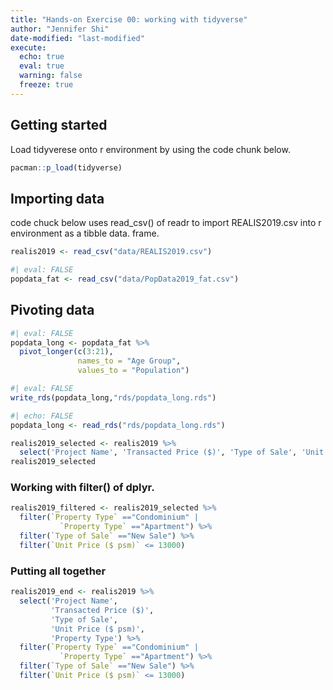 ```yaml
---
title: "Hands-on Exercise 00: working with tidyverse"
author: "Jennifer Shi"
date-modified: "last-modified"
execute:
  echo: true
  eval: true
  warning: false
  freeze: true
---
```


## Getting started

Load tidyverese onto r environment by using the code chunk below.

```r
pacman::p_load(tidyverse)
```

## Importing data

code chuck below uses read_csv() of readr to import REALIS2019.csv into r environment as a tibble data. frame.

```r
realis2019 <- read_csv("data/REALIS2019.csv")

```

```r
#| eval: FALSE
popdata_fat <- read_csv("data/PopData2019_fat.csv")
```

## Pivoting data

```r
#| eval: FALSE
popdata_long <- popdata_fat %>%
  pivot_longer(c(3:21),
               names_to = "Age Group",
               values_to = "Population")
```

```r
#| eval: FALSE
write_rds(popdata_long,"rds/popdata_long.rds")
```

```r
#| echo: FALSE
popdata_long <- read_rds("rds/popdata_long.rds")
```

```r
realis2019_selected <- realis2019 %>%
  select('Project Name', 'Transacted Price ($)', 'Type of Sale', 'Unit Price ($ psm)', 'Property Type')
realis2019_selected
```

### Working with filter() of dplyr.

```r
realis2019_filtered <- realis2019_selected %>%
  filter(`Property Type` =="Condominium" |
           `Property Type` =="Apartment") %>%
  filter(`Type of Sale` =="New Sale") %>%
  filter(`Unit Price ($ psm)` <= 13000)
```

### Putting all together

```r
realis2019_end <- realis2019 %>%
  select('Project Name', 
         'Transacted Price ($)', 
         'Type of Sale', 
         'Unit Price ($ psm)', 
         'Property Type') %>%
  filter(`Property Type` =="Condominium" |
           `Property Type` =="Apartment") %>%
  filter(`Type of Sale` =="New Sale") %>%
  filter(`Unit Price ($ psm)` <= 13000)
```